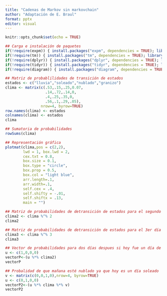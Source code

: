 ```yaml
---
title: "Cadenas de Markov sin markovchain"
author: "Adaptación de E. Braul"
format: pptx
editor: visual
---
```


```r
knitr::opts_chunk$set(echo = TRUE)
```

```r
## Carga e instalación de paquetes
if(!require(expm)) { install.packages("expm", dependencies = TRUE); library(expm) }
if(!require(tm)) { install.packages("tm", dependencies = TRUE); library(tm) }
if(!require(dplyr)) { install.packages("dplyr", dependencies = TRUE); library(dplyr) }
if(!require(tidyr)) { install.packages("tidyr", dependencies = TRUE); library(tidyr) }
if(!require(diagram)) { install.packages("diagram", dependencies = TRUE); library(diagram) }

```


```r
## Matriz de probablilidades de transición de estados
estados <- c("lluvia","soleado","nublado","granizo")
clima <- matrix(c(.53,.15,.25,0.07,
                  .14,.72,.14,0,
                  .4,.25,.35,0,
                  .56,.1,.29,.05),
                nrow=4, byrow=TRUE)
row.names(clima) <- estados
colnames(clima) <- estados
clima

```


```r
## Sumatoria de probabilidades
rowSums(clima)

```


```r
## Representación gráfica
plotmat(clima,pos = c(2,2), 
        lwd = 1, box.lwd = 2, 
        cex.txt = 0.8, 
        box.size = 0.1, 
        box.type = "circle", 
        box.prop = 0.5,
        box.col = "light blue",
        arr.length=.1,
        arr.width=.1,
        self.cex = .4,
        self.shifty = -.01,
        self.shiftx = .13,
        main = "")

```
        

```r
## Matriz de probabilidades de detransición de estados para el segundo día 
clima2 <- clima %^% 2
clima2

```


```r
## Matriz de probabilidades de detransición de estados para el 3er día 
clima3 <- clima %^% 3
clima3

```


```r
## Vector de probabilidades para dos días despues si hoy fue un día de lluvia
u <- c(1,0,0,0)
vectorP<-(u %*% clima2)
vectorP

```


```r
## Probalidad de que mañana esté nublado ya que hoy es un día soleado
v <- matrix(c(0,0,1,0),nrow=4, byrow=TRUE)
u <- c(0,1,0,0)
vectorP2<-(u %*% clima %*% v)
vectorP2
```
